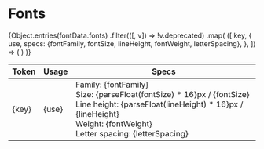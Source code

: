 
<Meta title="Styles/Fonts" />

# Fonts

<table>
	<thead>
		<tr>
			<th>Token</th>
			<th>Usage</th>
			<th>Specs</th>
		</tr>
	</thead>
	<tbody>
		{Object.entries(fontData.fonts)
			.filter(([, v]) => !v.deprecated)
			.map(
				([
					key,
					{
						use,
						specs: {fontFamily, fontSize, lineHeight, fontWeight, letterSpacing},
					},
				]) => (
					<tr key={key} style={{verticalAlign: 'top'}}>
						<td style={{fontFamily, fontSize, lineHeight, fontWeight, letterSpacing}}>{key}</td>
						<td>{use}</td>
						<td style={{whiteSpace: 'nowrap'}}>
							Family: {fontFamily}
							<br />
							Size: {parseFloat(fontSize) * 16}px / {fontSize}
							<br />
							Line height: {parseFloat(lineHeight) * 16}px / {lineHeight}
							<br />
							Weight: {fontWeight}
							<br />
							Letter spacing: {letterSpacing}
						</td>
					</tr>
				)
			)}
	</tbody>
</table>
